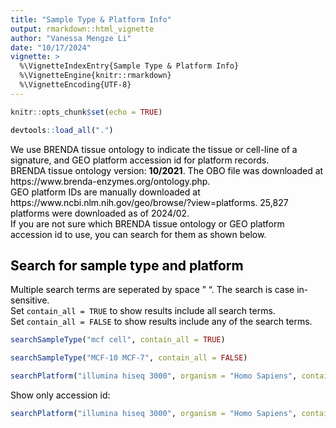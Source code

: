 ```yaml
---
title: "Sample Type & Platform Info"
output: rmarkdown::html_vignette
author: "Vanessa Mengze Li"
date: "10/17/2024"
vignette: >
  %\VignetteIndexEntry{Sample Type & Platform Info}
  %\VignetteEngine{knitr::rmarkdown}
  %\VignetteEncoding{UTF-8}
---
```


```r
knitr::opts_chunk$set(echo = TRUE)
```
<font color = "#000000">

```r
devtools::load_all(".")
```

We use BRENDA tissue ontology to indicate the tissue or cell-line of a signature, and GEO platform accession id for platform records.  
BRENDA tissue ontology version: **10/2021**. The OBO file was downloaded at https://www.brenda-enzymes.org/ontology.php.  
GEO platform IDs are manually downloaded at https://www.ncbi.nlm.nih.gov/geo/browse/?view=platforms. 25,827 platforms were downloaded as of 2024/02.  
If you are not sure which BRENDA tissue ontology or GEO platform accession id to use, you can search for them as shown below.  

## Search for sample type and platform 
Multiple search terms are seperated by space " ". The search is case in-sensitive. \
Set `contain_all = TRUE` to show results include all search terms. \
Set `contain_all = FALSE` to show results include any of the search terms. \

```r
searchSampleType("mcf cell", contain_all = TRUE)
```

```r
searchSampleType("MCF-10 MCF-7", contain_all = FALSE)
```

```r
searchPlatform("illumina hiseq 3000", organism = "Homo Sapiens", contain_all = TRUE)
```

Show only accession id:
```r
searchPlatform("illumina hiseq 3000", organism = "Homo Sapiens", contain_all = TRUE, accession_only = TRUE)
```

</font>
--
